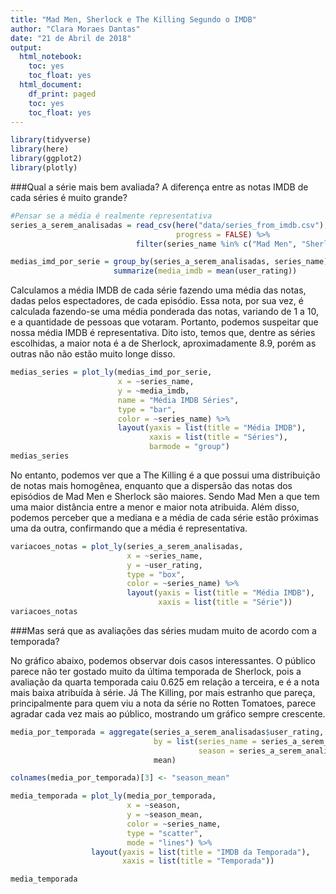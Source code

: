 ```yaml
---
title: "Mad Men, Sherlock e The Killing Segundo o IMDB"
author: "Clara Moraes Dantas"
date: "21 de Abril de 2018"
output:
  html_notebook:
    toc: yes
    toc_float: yes
  html_document:
    df_print: paged
    toc: yes
    toc_float: yes
---
```


```r
library(tidyverse)
library(here)
library(ggplot2)
library(plotly)
```
###Qual a série mais bem avaliada? A diferença entre as notas IMDB de cada séries é muito grande?

```r
#Pensar se a média é realmente representativa
series_a_serem_analisadas = read_csv(here("data/series_from_imdb.csv"),
                                     progress = FALSE) %>%
                            filter(series_name %in% c("Mad Men", "Sherlock", "The Killing"))

medias_imd_por_serie = group_by(series_a_serem_analisadas, series_name) %>%
                       summarize(media_imdb = mean(user_rating))
```

Calculamos a média IMDB de cada série fazendo uma média das notas, dadas pelos espectadores, de cada episódio. Essa nota, por sua vez, é calculada fazendo-se uma média ponderada das notas, variando de 1 a 10, e a quantidade de pessoas que votaram. Portanto, podemos suspeitar que nossa média IMDB é representativa. Dito isto, temos que, dentre as séries escolhidas, a maior nota é a de Sherlock, aproximadamente 8.9, porém as outras não não estão muito longe disso.

```r
medias_series = plot_ly(medias_imd_por_serie,
                        x = ~series_name,
                        y = ~media_imdb,
                        name = "Média IMDB Séries",
                        type = "bar",
                        color = ~series_name) %>%
                        layout(yaxis = list(title = "Média IMDB"),
                               xaxis = list(title = "Séries"),
                               barmode = "group")
medias_series
```

No entanto, podemos ver que a The Killing é a que possui uma distribuição de notas mais homogênea, enquanto que a dispersão das notas dos episódios de Mad Men e Sherlock são maiores. Sendo Mad Men a que tem uma maior distância entre a menor e maior nota atribuida. Além disso, podemos perceber que a mediana e a média de cada série estão próximas uma da outra, confirmando que a média é representativa.

```r
variacoes_notas = plot_ly(series_a_serem_analisadas,
                          x = ~series_name,
                          y = ~user_rating,
                          type = "box",
                          color = ~series_name) %>%
                          layout(yaxis = list(title = "Média IMDB"),
                                 xaxis = list(title = "Série"))
variacoes_notas
```

###Mas será que as avaliações das séries mudam muito de acordo com a temporada?

No gráfico abaixo, podemos observar dois casos interessantes. O público parece não ter gostado muito da última temporada de Sherlock, pois a avaliação da quarta temporada caiu 0.625 em relação a terceira, e é a nota mais baixa atribuída à série. Já The Killing, por mais estranho que pareça, principalmente para quem viu a nota da série no Rotten Tomatoes, parece agradar cada vez mais ao público, mostrando um gráfico sempre crescente.

```r
media_por_temporada = aggregate(series_a_serem_analisadas$user_rating,
                                by = list(series_name = series_a_serem_analisadas$series_name,
                                          season = series_a_serem_analisadas$season),
                                mean)

colnames(media_por_temporada)[3] <- "season_mean"
```

```r
media_temporada = plot_ly(media_por_temporada,
                          x = ~season,
                          y = ~season_mean,
                          color = ~series_name,
                          type = "scatter",
                          mode = "lines") %>%
                  layout(yaxis = list(title = "IMDB da Temporada"),
                         xaxis = list(title = "Temporada"))

media_temporada
```


